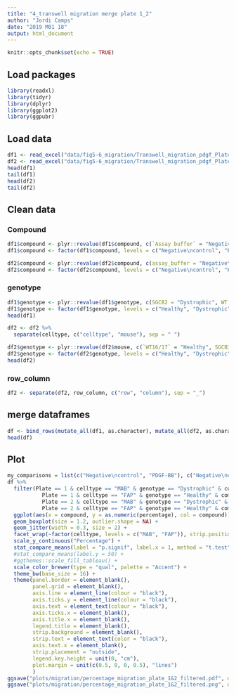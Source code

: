 ```yaml
---
title: "4_transwell migration merge plate 1_2"
author: "Jordi Camps"
date: "2019 M01 18"
output: html_document
---
```


```r
knitr::opts_chunk$set(echo = TRUE)
```

## Load packages
```r
library(readxl)
library(tidyr)
library(dplyr)
library(ggplot2)
library(ggpubr)
```

## Load data
```r
df1 <- read_excel("data/fig5-6_migration/Transwell_migration_pdgf_Plate_1.xlsx", col_names = TRUE)
df2 <- read_excel("data/fig5-6_migration/Transwell_migration_pdgf_Plate_2.xlsx", col_names = TRUE)
head(df1)
tail(df1)
head(df2)
tail(df2)
```

## Clean data
### Compound
```r
df1$compound <- plyr::revalue(df1$compound, c(`Assay buffer` = "Negative\ncontrol", `PDGF-BB 25ng` = "PDGF-BB", `30% FBS` = "Positive\ncontrol"))
df1$compound <- factor(df1$compound, levels = c("Negative\ncontrol", "PDGF-BB", "Positive\ncontrol"))
```

```r
df2$compound <- plyr::revalue(df2$compound, c(assay_buffer = "Negative\ncontrol", PDGF_BB = "PDGF-BB", thirty_percent_FBS = "Positive\ncontrol"))
df2$compound <- factor(df2$compound, levels = c("Negative\ncontrol", "PDGF-BB", "Positive\ncontrol"))
```

### genotype
```r
df1$genotype <- plyr::revalue(df1$genotype, c(SGCB2 = "Dystrophic", WT = "Healthy"))
df1$genotype <- factor(df1$genotype, levels = c("Healthy", "Dystrophic"))
head(df1)
```

```r
df2 <- df2 %>%
  separate(celltype, c("celltype", "mouse"), sep = " ")
```

```r
df2$genotype <- plyr::revalue(df2$mouse, c(`WT16/17` = "Healthy", SGCB3 = "Dystrophic"))
df2$genotype <- factor(df2$genotype, levels = c("Healthy", "Dystrophic"))
head(df2)
```

### row_column
```r
df2 <- separate(df2, row_column, c("row", "column"), sep = "_")
```

## merge dataframes
```r
df <- bind_rows(mutate_all(df1, as.character), mutate_all(df2, as.character))
head(df)
```

## Plot
```r
my_comparisons = list(c("Negative\ncontrol", "PDGF-BB"), c("Negative\ncontrol", "Positive\ncontrol"), c("PDGF-BB", "Positive\ncontrol"))
df %>%
  filter(Plate == 1 & celltype == "MAB" & genotype == "Dystrophic" & compound != "Positive\ncontrol" | 
           Plate == 1 & celltype == "FAP" & genotype == "Healthy" & compound != "Positive\ncontrol" |
           Plate == 2 & celltype == "MAB" & genotype == "Dystrophic" & compound == "Positive\ncontrol" |
           Plate == 2 & celltype == "FAP" & genotype == "Healthy" & compound == "Positive\ncontrol") %>%
  ggplot(aes(x = compound, y = as.numeric(percentage), col = compound)) +
  geom_boxplot(size = 1.2, outlier.shape = NA) +
  geom_jitter(width = 0.3, size = 2) +
  facet_wrap(~factor(celltype, levels = c("MAB", "FAP")), strip.position = "bottom") +
  scale_y_continuous("Percentage") +
  stat_compare_means(label = "p.signif", label.x = 1, method = "t.test", comparisons = my_comparisons) +
  #stat_compare_means(label.y = 50) +
  #ggthemes::scale_fill_tableau() +
  scale_color_brewer(type = "qual", palette = "Accent") +
  theme_bw(base_size = 16) +
  theme(panel.border = element_blank(), 
        panel.grid = element_blank(), 
        axis.line = element_line(colour = "black"),
        axis.ticks.y = element_line(colour = "black"), 
        axis.text = element_text(colour = "black"), 
        axis.ticks.x = element_blank(),
        axis.title.x = element_blank(),
        legend.title = element_blank(),
        strip.background = element_blank(),
        strip.text = element_text(color = "black"),
        axis.text.x = element_blank(),
        strip.placement = "outside",
        legend.key.height = unit(0, "cm"),
        plot.margin = unit(c(0.5, 0, 0, 0.5), "lines")
        )
ggsave("plots/migration/percentage_migration_plate_1&2_filtered.pdf", dpi = 600)
ggsave("plots/migration/percentage_migration_plate_1&2_filtered.png", dpi = 600)
```